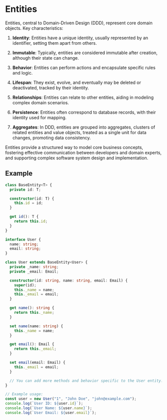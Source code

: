 # Entities

Entities, central to Domain-Driven Design (DDD), represent core domain objects. Key characteristics:

1. **Identity**: Entities have a unique identity, usually represented by an identifier, setting them apart from others.

2. **Immutable**: Typically, entities are considered immutable after creation, although their state can change.

3. **Behavior**: Entities can perform actions and encapsulate specific rules and logic.

4. **Lifespan**: They exist, evolve, and eventually may be deleted or deactivated, tracked by their identity.

5. **Relationships**: Entities can relate to other entities, aiding in modeling complex domain scenarios.

6. **Persistence**: Entities often correspond to database records, with their identity used for mapping.

7. **Aggregates**: In DDD, entities are grouped into aggregates, clusters of related entities and value objects, treated as a single unit for data changes, promoting data consistency.

Entities provide a structured way to model core business concepts, fostering effective communication between developers and domain experts, and supporting complex software system design and implementation.

## Example

```ts copy
class BaseEntity<T> {
  private id: T;

  constructor(id: T) {
    this.id = id;
  }

  get id(): T {
    return this.id;
  }
}

interface User {
  name: string;
  email: string;
}

class User extends BaseEntity<User> {
  private _name: string;
  private _email: Email;

  constructor(id: string, name: string, email: Email) {
    super(id);
    this._name = name;
    this._email = email;
  }

  get name(): string {
    return this._name;
  }

  set name(name: string) {
    this._name = name;
  }

  get email(): Email {
    return this._email;
  }

  set email(email: Email) {
    this._email = email;
  }

  // You can add more methods and behavior specific to the User entity.
}

// Example usage:
const user = new User("1", "John Doe", "john@example.com");
console.log(`User ID: ${user.id}`);
console.log(`User Name: ${user.name}`);
console.log(`User Email: ${user.email}`);
```
